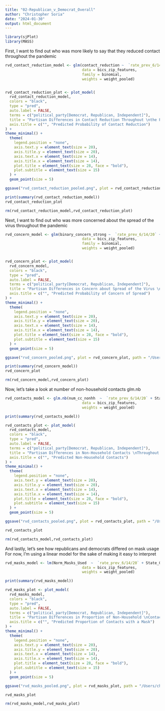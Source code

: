 ```yaml
---
title: "02-Republican_v_Democrat_Overall"
author: "Christopher Soria"
date: "2024-01-30"
output: html_document
---
```

```r
library(sjPlot)
library(MASS)
```


First, I want to find out who was more likely to say that they reduced contact throughout the pandemic
```r
rvd_contact_reduction_model <- glm(contact_reduction ~  `rate_prev_6/14/20` + State_Government_Response_Index_11192020 + COUNTY_RUCC_2013 + resp_sex + resp_educ + resp_yob + r_working + r_race + political_party + cityNY +`cityBay Area` +cityPhiladelphia + cityPhoenix +cityBoston + cityAtlanta, 
                                   data = bics_zip_features, 
                                   family = binomial,
                                   weights = weight_pooled)


rvd_contact_reduction_plot <- plot_model(
  rvd_contact_reduction_model,
  colors = "black",
  type = "pred",
  auto.label = FALSE,
  terms = c("political_party[Democrat, Republican, Independent]"),
  title = "Partisan Differences in Contact Reduction Throughout \nthe Pandemic",
  axis.title = c("", "Predicted Probability of Contact Reduction")
) +
theme_minimal() +
  theme(
    legend.position = "none",
    axis.text.y = element_text(size = 20), 
    axis.title.y = element_text(size = 20), 
    axis.text.x = element_text(size = 14), 
    axis.title.x = element_text(size = 14),  
    plot.title = element_text(size = 28, face = "bold"), 
    plot.subtitle = element_text(size = 15)
  ) +
  geom_point(size = 5) 

ggsave("rvd_contact_reduction_pooled.png", plot = rvd_contact_reduction_plot, path = "/Users/chrissoria/Documents/Research/BICS_Political_Polarization/plots/Contact_Reduction", width = 12, height = 8, units = "in")

print(summary(rvd_contact_reduction_model))
rvd_contact_reduction_plot

rm(rvd_contact_reduction_model,rvd_contact_reduction_plot)
```
Next, I want to find out who was more concerned about the spread of the virus throughout the pandemic
```r
rvd_concern_model <- glm(binary_concern_strong ~  `rate_prev_6/14/20` + State_Government_Response_Index_11192020 + COUNTY_RUCC_2013 + resp_sex + resp_educ + resp_yob + r_working + r_race + political_party + cityNY +`cityBay Area` +cityPhiladelphia + cityPhoenix +cityBoston + cityAtlanta, 
                                   data = bics_zip_features, 
                                   family = binomial,
                                   weights = weight_pooled)


rvd_concern_plot <- plot_model(
  rvd_concern_model,
  colors = "black",
  type = "pred",
  auto.label = FALSE,
  terms = c("political_party[Democrat, Republican, Independent]"),
  title = "Partisan Differences in Concern about Spread of the Virus \nThroughout the Pandemic",
  axis.title = c("", "Predicted Probability of Concern of Spread")
) +
theme_minimal() +
  theme(
    legend.position = "none",
    axis.text.y = element_text(size = 20), 
    axis.title.y = element_text(size = 20), 
    axis.text.x = element_text(size = 14), 
    axis.title.x = element_text(size = 14),  
    plot.title = element_text(size = 28, face = "bold"), 
    plot.subtitle = element_text(size = 15)
  ) +
  geom_point(size = 5) 

ggsave("rvd_concern_pooled.png", plot = rvd_concern_plot, path = "/Users/chrissoria/Documents/Research/BICS_Political_Polarization/plots/Concern", width = 12, height = 8, units = "in")

print(summary(rvd_concern_model))
rvd_concern_plot

rm(rvd_concern_model,rvd_concern_plot)
```
Now, let's take a look at number of non-household contacts glm.nb
```r
rvd_contacts_model <- glm.nb(num_cc_nonhh  ~  `rate_prev_6/14/20` + State_Government_Response_Index_11192020 + COUNTY_RUCC_2013 + resp_sex + resp_educ + resp_yob + r_working + r_race + political_party + cityNY +`cityBay Area` +cityPhiladelphia + cityPhoenix +cityBoston + cityAtlanta, 
                                   data = bics_zip_features, 
                                   weights = weight_pooled)

print(summary(rvd_contacts_model))

rvd_contacts_plot <- plot_model(
  rvd_contacts_model,
  colors = "black",
  type = "pred",
  auto.label = FALSE,
  terms = c("political_party[Democrat, Republican, Independent]"),
  title = "Partisan Differences in Non-Household Contacts \nThroughout the Pandemic",
  axis.title = c("", "Predicted Non-Household Contacts")
) +
theme_minimal() +
  theme(
    legend.position = "none",
    axis.text.y = element_text(size = 20), 
    axis.title.y = element_text(size = 20), 
    axis.text.x = element_text(size = 14), 
    axis.title.x = element_text(size = 14),  
    plot.title = element_text(size = 28, face = "bold"), 
    plot.subtitle = element_text(size = 15)
  ) +
  geom_point(size = 5) 

ggsave("rvd_contacts_pooled.png", plot = rvd_contacts_plot, path = "/Users/chrissoria/Documents/Research/BICS_Political_Polarization/plots/Contacts", width = 12, height = 8, units = "in")

rvd_contacts_plot

rm(rvd_contacts_model,rvd_contacts_plot)
```
And lastly, let's see how republicans and democrats differed on mask usage
For now, I'm using a linear model for the sake of making it easy to interpret 
```r
rvd_masks_model <- lm(Norm_Masks_Used  ~  `rate_prev_6/14/20` + State_Government_Response_Index_11192020 + COUNTY_RUCC_2013 + resp_sex + resp_educ + resp_yob + r_working + r_race + political_party + cityNY +`cityBay Area` +cityPhiladelphia + cityPhoenix +cityBoston + cityAtlanta, 
                                   data = bics_zip_features,
                                   weights = weight_pooled)

print(summary(rvd_masks_model))

rvd_masks_plot <- plot_model(
  rvd_masks_model,
  colors = "black",
  type = "pred",
  auto.label = FALSE,
  terms = c("political_party[Democrat, Republican, Independent]"),
  title = "Partisan Differences in Proportion of Non-Household \nContacts With a Mask on Throughout the Pandemic",
  axis.title = c("", "Predicted Proportion of Contacts with a Mask")
) +
theme_minimal() +
  theme(
    legend.position = "none",
    axis.text.y = element_text(size = 20), 
    axis.title.y = element_text(size = 20), 
    axis.text.x = element_text(size = 14), 
    axis.title.x = element_text(size = 14),  
    plot.title = element_text(size = 28, face = "bold"), 
    plot.subtitle = element_text(size = 15)
  ) +
  geom_point(size = 5) 

ggsave("rvd_masks_pooled.png", plot = rvd_masks_plot, path = "/Users/chrissoria/Documents/Research/BICS_Political_Polarization/plots/Masks", width = 12, height = 8, units = "in")

rvd_masks_plot

rm(rvd_masks_model,rvd_masks_plot)
```

